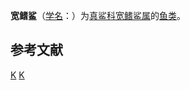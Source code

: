 {{Speciesbox 
| taxon = Lamiopsis temminckii
| status = EN
| status_system = IUCN3.1
| image = Carcharias temminckii by muller and henle.png
| range_map = Lamiopsis temmincki distmap.png
| species_authority = ([[約翰內斯·彼得·繆勒|J. P. Müller]] & {{tsl|en|Friedrich Gustav Jakob Henle||Henle}}, 1839)
| synonyms = 
* 小眼真鲨 ''Carcharhinus microphthalmus'' <small>Chu, 1960</small><ref name='id5161'>{{cite web| url =http://www.bioinfo.cn/db05/BjdwSpecies.php?action=view&id=5161| title =小眼真鲨| work =中国动物物种编目数据库| publisher =中国科学院微生物研究所| author =中国科学院动物研究所| accessdate =2009-04-11| deadurl =yes| archiveurl =https://web.archive.org/web/20160305045843/http://www.bioinfo.cn/db05/BjdwSpecies.php?action=view&id=5161| archivedate =2016-03-05}}</ref>
* ''Carcharhinus temmincki''
* ''Carcharias temminckii'' 
* ''Carcharinus temminckii'' 
* ''Carcharias (Prionodon) temminckii'' 
* ''Carcharinus temminckii''
* ''Eulamia temmincki'' 
* ''Eulamia temminckii'' 
* ''Lamiopsis temmincki'' 
* ''Squalus (Carcharinus) temminckii''
}}

'''宽鳍鲨'''（[[学名|学名]]：{{lang|la|''Lamiopsis temminckii''}}）为[[真鲨科|真鲨科]][[宽鳍鲨属|宽鳍鲨属]]的[[鱼类|鱼类]]。

== 参考文献 ==
{{reflist}}

{{Taxonbar|from=Q217719}}

[[Category:宽鳍鲨属|K]]
[[Category:_1839年描述的鱼类|K]]